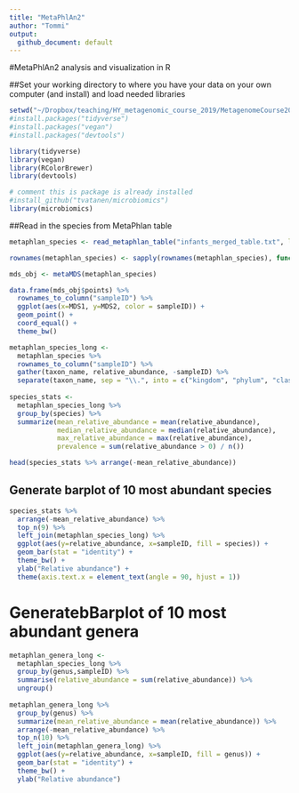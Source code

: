 ```yaml
---
title: "MetaPhlAn2"
author: "Tommi"
output:
  github_document: default
---
```


#MetaPhlAn2 analysis and visualization in R

##Set your working directory to where you have your data on your own computer (and install) and load needed libraries

```r
setwd("~/Dropbox/teaching/HY_metagenomic_course_2019/MetagenomeCourse2019/R_for_MetaPhlAn2//")
#install.packages("tidyverse")
#install.packages("vegan")
#install.packages("devtools")

library(tidyverse)
library(vegan)
library(RColorBrewer)
library(devtools)

# comment this is package is already installed
#install_github("tvatanen/microbiomics")
library(microbiomics)

```


##Read in the species from MetaPhlan table

```r

metaphlan_species <- read_metaphlan_table("infants_merged_table.txt", lvl = 7, normalize = T)

rownames(metaphlan_species) <- sapply(rownames(metaphlan_species), function(x) strsplit(x, ".", fixed = T)[[1]][1])

mds_obj <- metaMDS(metaphlan_species)

data.frame(mds_obj$points) %>%
  rownames_to_column("sampleID") %>%
  ggplot(aes(x=MDS1, y=MDS2, color = sampleID)) + 
  geom_point() +
  coord_equal() +
  theme_bw()

```


```r
metaphlan_species_long <-
  metaphlan_species %>%
  rownames_to_column("sampleID") %>%
  gather(taxon_name, relative_abundance, -sampleID) %>%
  separate(taxon_name, sep = "\\.", into = c("kingdom", "phylum", "class", "order", "family", "genus", "species"))
  
species_stats <- 
  metaphlan_species_long %>%
  group_by(species) %>%
  summarize(mean_relative_abundance = mean(relative_abundance),
            median_relative_abundance = median(relative_abundance),
            max_relative_abundance = max(relative_abundance),
            prevalence = sum(relative_abundance > 0) / n())

head(species_stats %>% arrange(-mean_relative_abundance))

```

## Generate barplot of 10 most abundant species
```r
species_stats %>% 
  arrange(-mean_relative_abundance) %>%
  top_n(9) %>% 
  left_join(metaphlan_species_long) %>%
  ggplot(aes(y=relative_abundance, x=sampleID, fill = species)) +
  geom_bar(stat = "identity") +
  theme_bw() +
  ylab("Relative abundance") +
  theme(axis.text.x = element_text(angle = 90, hjust = 1))
```

# GeneratebBarplot of 10 most abundant genera
```r
metaphlan_genera_long <- 
  metaphlan_species_long %>%
  group_by(genus,sampleID) %>%
  summarise(relative_abundance = sum(relative_abundance)) %>%
  ungroup()
  
metaphlan_genera_long %>%
  group_by(genus) %>%
  summarize(mean_relative_abundance = mean(relative_abundance)) %>%
  arrange(-mean_relative_abundance) %>%
  top_n(10) %>%
  left_join(metaphlan_genera_long) %>%
  ggplot(aes(y=relative_abundance, x=sampleID, fill = genus)) +
  geom_bar(stat = "identity") +
  theme_bw() +
  ylab("Relative abundance")
```